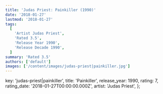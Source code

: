 ```yaml
---
title: 'Judas Priest: Painkiller (1990)'
date: '2018-01-27'
lastmod: '2018-01-27'
tags:
  [
    'Artist Judas Priest',
    'Rated 3.5',
    'Release Year 1990',
    'Release Decade 1990',
  ]
summary: 'Rated 3.5'
authors: ['default']
images: ['/content/images/judas-priest|painkiller.jpg']
---
```


  key: 'judas-priest|painkiller',
  title: 'Painkiller',
  release_year: 1990,
  rating: 7,
  rating_date: '2018-01-27T00:00:00.000Z',
  artist: 'Judas Priest',
};

<MusicRating data={data} />
